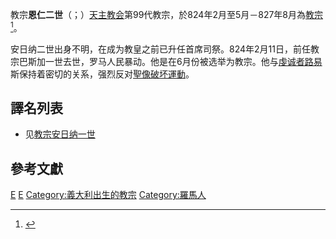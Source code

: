 {{expand language|1=en|time=2019-10-03T12:56:18+00:00}}
{{NoteTA
|G1=Popes
}}
{{Infobox Christian leader
|type = Pope
|honorific-prefix = 教宗
|name=恩仁二世<br />Eugenius PP. II
|image=[[File:99-Eugene_II.jpg|250px]]
|caption = 位於[[城外聖保祿大殿|城外聖保祿大殿]]的教宗恩仁二世圖像
|title = [[羅馬主教|羅馬主教]]
|birth_name=（不詳）
|term_start=824年2月至5月
|term_end=827年8月27日
|predecessor=[[教宗巴斯加一世|教宗賈利一世]]
|successor=[[教宗华伦亭|教宗华伦亭]]
|birth_date=（日期不詳）
|birthplace=[[羅馬市|羅馬]]
|death_date=827年8月27日
|death_place=（地點不詳）
|other=恩仁
}}
{{infobox popestyles
|dipstyle = 教宗閣下
|offstyle = 教宗閣下
|relstyle = 聖父
|deathstyle=（无）
}}

教宗'''恩仁二世'''（{{lang-la|Eugenius PP. II}}；{{bd|？||827年|8月}}）[[天主教会|天主教会]]第99代教宗，於824年2月至5月－827年8月為[[教宗|教宗]]<ref>{{cite web |title=Pontiffs |url=https://w2.vatican.va/content/vatican/en/holy-father.index.html |publisher=Holy See |accessdate=2019-09-09 |archiveurl=https://web.archive.org/web/20190909162143/https://w2.vatican.va/content/vatican/en/holy-father.index.html |archivedate=2019-09-09 |language=en}}</ref>。

安日纳二世出身不明，在成为教皇之前已升任首席司祭。824年2月11日，前任教宗巴斯加一世去世，罗马人民暴动。他是在6月份被选举为教宗。他与[[虔诚者路易|虔诚者路易]]斯保持着密切的关系，强烈反对[[聖像破坏運動|聖像破坏運動]]。

== 譯名列表 ==
* 见[[教宗安日纳一世|教宗安日纳一世]]

== 參考文獻 ==
{{reflist}}

{{教宗|[[教宗巴斯加一世|賈利一世]]|[[教宗华伦亭|范倫]]|824年2月至5月－827年8月}}
{{popes}}
{{Catholicism}} 
{{History of the Roman Catholic Church}}
{{Authority control}}

[[Category:教宗|E]]
[[Category:827年逝世|E]]
[[Category:義大利出生的教宗|Category:義大利出生的教宗]]
[[Category:羅馬人|Category:羅馬人]]